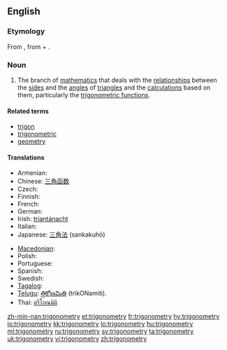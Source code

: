 ==English==

===Etymology===
From {{NL.}} {{term|trigonometria|lang=la}}, from {{etyl|grc}} {{term|τρίγωνον||triangle|sc=Polytonic|tr=trigōnon|lang=grc}} + {{term|-metria||-metry|lang=la}}.

===Noun===
{{wikipedia}}
{{en-noun|-}}

# {{mathematics}} The branch of [[mathematics]] that deals with the [[relationship]]s between the [[side]]s and the [[angle]]s of [[triangle]]s and the [[calculation]]s based on them, particularly the [[trigonometric function]]s.

====Related terms====
* [[trigon]]
* [[trigonometric]]
* [[geometry]]

====Translations====
{{trans-top|branch of matematics}}
* Armenian: {{t-|hy|եռանկյունաչափություն|tr=eṙankyunačap’ut’yun|xs=Armenian}}
* Chinese: [[三角函数]]
* Czech: {{t+|cs|trigonometrie|f}}
* Finnish: {{t+|fi|trigonometria}}
* French: {{t+|fr|trigonométrie|f}}
* German: {{t+|de|Trigonometrie|f}}
* Irish: [[triantánacht]]
* Italian: {{t+|it|trigonometria|f}}
* Japanese: [[三角法]] (sankakuhō)
{{trans-mid}}
* [[Macedonian]]: {{t|mk|тригонометрија|f|tr=trigonométrija|xs=Macedonian}}
* Polish: {{t-|pl|trygonometria|f}}
* Portuguese: {{t+|pt|trigonometria|f}}
* Spanish: {{t+|es|trigonometría|f}}
* Swedish: {{t+|sv|trigonometri|c}}
* [[Tagalog]]: {{t-|tl|tatsihan|xs=Tagalog}}
* [[Telugu]]: [[త్రికోణమితి]] (trikONamiti).
* Thai: [[ตรีโกณมิติ]]
{{trans-bottom}}

[[zh-min-nan:trigonometry]]
[[et:trigonometry]]
[[fr:trigonometry]]
[[hy:trigonometry]]
[[io:trigonometry]]
[[kk:trigonometry]]
[[lo:trigonometry]]
[[hu:trigonometry]]
[[ml:trigonometry]]
[[ru:trigonometry]]
[[sv:trigonometry]]
[[ta:trigonometry]]
[[uk:trigonometry]]
[[vi:trigonometry]]
[[zh:trigonometry]]